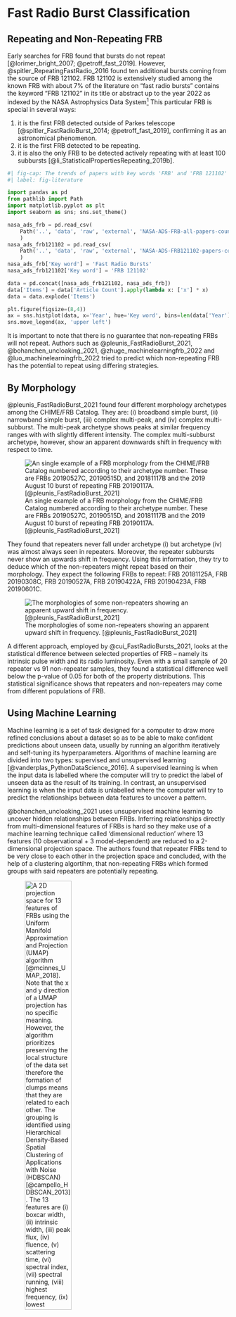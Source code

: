 # Fast Radio Burst Classification {#sec-classification}

## Repeating and Non-Repeating FRB {#sec-class-r-vs-nr}

Early searches for FRB found that bursts do not repeat [@lorimer_bright_2007; @petroff_fast_2019].
However, @spitler_RepeatingFastRadio_2016 found ten additional bursts coming from the source of FRB 121102.
FRB 121102 is extensively studied among the known FRB with about 7% of the literature on "fast radio bursts" contains the keyword "FRB 121102" in its title or abstract up to the year 2022 as indexed by the NASA Astrophysics Data System^[<https://ui.adsabs.harvard.edu/>]
This particular FRB is special in several ways:

1. it is the first FRB detected outside of Parkes telescope [@spitler_FastRadioBurst_2014; @petroff_fast_2019], confirming it as an astronomical phenomenon.
2. it is the first FRB detected to be repeating.
3. it is also the only FRB to be detected actively repeating with at least 100 subbursts [@li_StatisticalPropertiesRepeating_2019b].

```python
#| fig-cap: The trends of papers with key words 'FRB' and 'FRB 121102' in its title or abstract as indexed by the NASA Astrophysics Data System (NASA/ADS)
#| label: fig-literature

import pandas as pd
from pathlib import Path
import matplotlib.pyplot as plt
import seaborn as sns; sns.set_theme()

nasa_ads_frb = pd.read_csv(
    Path('..', 'data', 'raw', 'external', 'NASA-ADS-FRB-all-papers-count.csv')
    )
nasa_ads_frb121102 = pd.read_csv(
    Path('..', 'data', 'raw', 'external', 'NASA-ADS-FRB121102-papers-count.csv')
    )
nasa_ads_frb['Key word'] = 'Fast Radio Bursts'
nasa_ads_frb121102['Key word'] = 'FRB 121102'

data = pd.concat([nasa_ads_frb121102, nasa_ads_frb])
data['Items'] = data['Article Count'].apply(lambda x: ['x'] * x)
data = data.explode('Items')

plt.figure(figsize=(8,4))
ax = sns.histplot(data, x='Year', hue='Key word', bins=len(data['Year'].unique()), element='step', multiple='dodge')
sns.move_legend(ax, 'upper left')
```

It is important to note that there is no guarantee that non-repeating FRBs will not repeat. Authors such as @pleunis_FastRadioBurst_2021, @bohanchen_uncloaking_2021, @zhuge_machinelearningfrb_2022 and @luo_machinelearningfrb_2022 tried to predict which non-repeating FRB has the potential to repeat using differing strategies.

## By Morphology {#sec-class-morphology}

@pleunis_FastRadioBurst_2021 found four different morphology archetypes among the CHIME/FRB Catalog. 
They are: (i) broadband simple burst, (ii) narrowband simple burst, (iii) complex multi-peak, and (iv) complex multi-subburst.
The multi-peak archetype shows peaks at similar frequency ranges with with slightly different intensity.
The complex multi-subburst archetype, however, show an apparent downwards shift in frequency with respect to time.

![An single example of a FRB morphology from the CHIME/FRB Catalog numbered according to their archetype number. These are FRBs 20190527C, 20190515D, and 20181117B and the 2019 August 10 burst of repeating FRB 20190117A. [@pleunis_FastRadioBurst_2021]](./_assets/plenius-archetype.jpg){#fig-pleunis-archetype}

They found that repeaters never fall under archetype (i) but archetype (iv) was almost always seen in repeaters.
Moreover, the repeater subbursts never show an upwards shift in frequency.
Using this information, they try to deduce which of the non-repeaters might repeat based on their morphology. 
They expect the following FRBs to repeat: FRB 20181125A, FRB 20190308C, FRB 20190527A, FRB 20190422A, FRB 20190423A, FRB 20190601C.

![The morphologies of some non-repeaters showing an apparent upward shift in frequency. [@pleunis_FastRadioBurst_2021]](./_assets/pleunis-non-repeater-upwards-shift.jpg){#fig-non-repeaters-upward-shift}

A different approach, employed by @cui_FastRadioBursts_2021, looks at the statistical difference between selected properties of FRB -- namely its intrinsic pulse width and its radio luminosity.
Even with a small sample of 20 repeater vs 91 non-repeater samples, they found a statistical difference well below the p-value of 0.05 for both of the property distributions.
This statistical significance shows that repeaters and non-repeaters may come from different populations of FRB. 

## Using Machine Learning {#sec-class-ml}

Machine learning is a set of task designed for a computer to draw more refined conclusions about a dataset so as to be able to make confident predictions about unseen data, usually by running an algorithm iteratively and self-tuning its hyperparameters.
Algorithms of machine learning are divided into two types: supervised and unsupervised learning [@vanderplas_PythonDataScience_2016].
A supervised learning is when the input data is labelled where the computer will try to predict the label of unseen data as the result of its training.
In contrast, an unsupervised learning is when the input data is unlabelled where the computer will try to predict the relationships between data features to uncover a pattern.

@bohanchen_uncloaking_2021 uses unsupervised machine learning to uncover hidden relationships between FRBs.
Inferring relationships directly from multi-dimensional features of FRBs is hard so they make use of a machine learning technique called 'dimensional reduction' where 13 features (10 observational + 3 model-dependent) are reduced to a 2-dimensional projection space.
The authors found that repeater FRBs tend to be very close to each other in the projection space and concluded, with the help of a clustering algortihm, that non-repeating FRBs which formed groups with said repeaters are potentially repeating.

![A 2D projection space for 13 features of FRBs using the _Uniform Manifold Approximation and Projection_ (UMAP) algorithm [@mcinnes_UMAP_2018]. Note that the x and y direction of a UMAP projection has no specific meaning. However, the algorithm prioritizes preserving the local structure of the data set therefore the formation of clumps means that they are related to each other. The grouping is identified using Hierarchical Density-Based Spatial Clustering of Applications with Noise (HDBSCAN) [@campello_HDBSCAN_2013]. The 13 features are (i) boxcar width, (ii) intrinsic width, (iii) peak flux, (iv) fluence, (v) scattering time, (vi) spectral index, (vii) spectral running, (viii) highest frequency, (ix) lowest frequency, (x) peak frequency, (xi) redshift, (xii) radio energy, and (xiii) rest-frame intrinsic duration. Parameters xi-xiii are model dependent.](./_assets/repeater-candidates_NC_Chen2022.jpg){#fig-repeater-candidates-Chen2022 width=50%}

@luo_machinelearningfrb_2022 and @zhuge_machinelearningfrb_2022 utilizes both supervised and unsupervised learning with the methods split into two papers. 
Their approach is not to choose any one particular algorithm as a single model but uses multiple runs of multilple algorithms and identify shared classifications.
The supervised learning used by @luo_machinelearningfrb_2022 includes decision tree method, random forest method, support vector machine method, and the nearest centroid method; where all of them are classification algorithms.
The unsupervised learning used by @zhuge_machinelearningfrb_2022 includes both dimensional reduction algorithms and clustering algorithms similar to @bohanchen_uncloaking_2021 but different in the way that multiple algorithms of the same task is used such as Pricipal Component Analaysis (PCA), T-distributed Stochastic Neighbour Embedding (T-SNE), and UMAP for dimensional reduction and k-means algorithm and HDBSCAN for the clustering algorithm.

<!-- TODO: Diagram the different workflow -->

There is still no consensus on which model best fit the use case of identifying potentially repeating FRBs.
In spite of that, the fact that algorithms can identify that repeaters are similar to each other than to non-repeaters without knowledge of its repeating nature shows that there is an underlying difference between repeaters and non-repeaters.
It can be said that some non-repeating FRBs that is potentially repeating FRB have latent features of true repeaters [@bohanchen_uncloaking_2021].
